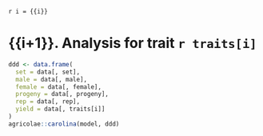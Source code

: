 `r i = {{i}}`

# {{i+1}}. Analysis for trait `r traits[i]`

```r
ddd <- data.frame(
  set = data[, set],
  male = data[, male],
  female = data[, female],
  progeny = data[, progeny],
  rep = data[, rep],
  yield = data[, traits[i]]
)
agricolae::carolina(model, ddd)
```

